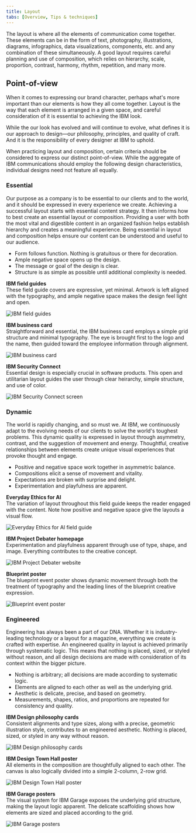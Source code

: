 ```yaml
---
title: Layout
tabs: [Overview, Tips & techniques]
---
```


<PageDescription>

The layout is where all the elements of communication come together. These elements can be in the form of text, photography, illustrations, diagrams, infographics, data visualizations, components, etc. and any combination of these simultaneously. A good layout requires careful planning and use of composition, which relies on hierarchy, scale, proportion, contrast, harmony, rhythm, repetition, and many more.

</PageDescription>

## Point-of-view

When it comes to expressing our brand character, perhaps what's more important than our elements is how they all come together. Layout is the way that each element is arranged in a given space, and careful consideration of it is essential to achieving the IBM look.

While the our look has evolved and will continue to evolve, what defines it is our approach to design—our philosophy, principles, and quality of craft. And it is the responsibility of every designer at IBM to uphold. 

When practicing layout and composition, certain criteria should be considered to express our distinct point-of-view. While the aggregate of IBM communications should employ the following design characteristics, individual designs need not feature all equally.

<Row className="example-section">
<Column colMd={2} colLg={4}>

### Essential

</Column>
<Column colMd={6} colLg={8}>

Our purpose as a company is to be essential to our clients and to the world, and it should be expressed in every experience we create. Achieving a successful layout starts with essential content strategy. It then informs how to best create an essential layout or composition. Providing a user with both the most vital and digestible content in an organized fashion helps establish hierarchy and creates a meaningful experience. Being essential in layout and composition helps ensure our content can be understood and useful to our audience.

- Form follows function. Nothing is gratuitous or there for decoration.
- Ample negative space opens up the design.
- The message or goal of the design is clear.
- Structure is as simple as possible until additional complexity is needed.

</Column>
</Row>
<Row>
<Column colMd={2} colLg={3} className="hide-mobile">
<Aside className="example-aside">

**IBM field guides**<br/>
These field guide covers are expressive, yet minimal. Artwork is left aligned with the typography, and ample negative space makes the design feel light and open.

</Aside>
</Column>
<Column colMd={6} colLg={8} offsetLg={1}>

![IBM field guides](/images/Systems2.png)

</Column>
</Row>
<Row>
<Column colMd={2} colLg={3} className="hide-mobile">
<Aside className="example-aside">

**IBM business card**<br/>
Straightforward and essential, the IBM business card employs a simple grid structure and minimal typography. The eye is brought first to the logo and the name, then guided toward the employee information through alignment.

</Aside>
</Column>

<Column colMd={6} colLg={8} offsetLg={1}>

![IBM business card](/images/Business.png)

</Column>
</Row>
<Row>
<Column colMd={2} colLg={3} className="hide-mobile">
<Aside className="example-aside">

**IBM Security Connect**<br/>
Essential design is especially crucial in software products. This open and utilitarian layout guides the user through clear heirarchy, simple structure, and use of color.

</Aside>
</Column>
<Column colMd={6} colLg={8} offsetLg={1}>

![IBM Security Connect screen](/images/Config-input.png)

</Column>
</Row>
<Row className="example-section">
<Column colMd={2} colLg={4}>

### Dynamic

</Column>
<Column colMd={6} colLg={8}>

The world is rapidly changing, and so must we. At IBM, we continuously adapt to the evolving needs of our clients to solve the world's toughest problems. This dynamic quality is expressed in layout through asymmetry, contrast, and the suggestion of movement and energy. Thoughtful, creative relationships between elements create unique visual experiences that provoke thought and engage.

- Positive and negative space work together in asymmetric balance.
- Compositions elicit a sense of movement and vitality.
- Expectations are broken with surprise and delight.
- Experimentation and playfulness are apparent.

</Column>
</Row>
<Row>
<Column colMd={2} colLg={3} className="hide-mobile">
<Aside className="example-aside">

**Everyday Ethics for AI**<br/>
The variation of layout throughout this field guide keeps the reader engaged with the content. Note how positive and negative space give the layouts a visual flow.

</Aside>
</Column>
<Column colMd={6} colLg={8} offsetLg={1}>

![Everyday Ethics for AI field guide](/images/AI-Ethics-GIF_v3.gif)

</Column>
</Row>
<Row>
<Column colMd={2} colLg={3} className="hide-mobile">
<Aside className="example-aside">

**IBM Project Debater homepage**<br/>
Experimentation and playfulness apparent through use of type, shape, and image. Everything contributes to the creative concept.

</Aside>
</Column>
<Column colMd={6} colLg={8} offsetLg={1}>

![IBM Project Debater website](/images/AI_Site.png)

</Column>
</Row>
<Row>
<Column colMd={2} colLg={3} className="hide-mobile">
<Aside className="example-aside">

**Blueprint poster**<br/>
The blueprint event poster shows dynamic movement through both the treatment of typography and the leading lines of the blueprint creative expression.

</Aside>
</Column>
<Column colMd={6} colLg={8} offsetLg={1}>

![Blueprint event poster](/images/BluePoster.png)

</Column>
</Row>
<Row className="example-section">
<Column colMd={2} colLg={4}>

### Engineered

</Column>
<Column colMd={6} colLg={8}>

Engineering has always been a part of our DNA. Whether it is industry-leading technology or a layout for a magazine, everything we create is crafted with expertise. An engineered quality in layout is achieved primarily through systematic logic. This means that nothing is placed, sized, or styled without reason, and all design decisions are made with consideration of its context within the bigger picture.

- Nothing is arbitrary; all decisions are made according to systematic logic.
- Elements are aligned to each other as well as the underlying grid.
- Aesthetic is delicate, precise, and based on geometry.
- Measurements, shapes, ratios, and proportions are repeated for consistency and quality.

</Column>
</Row>
<Row>
<Column colMd={2} colLg={3} className="hide-mobile">
<Aside className="example-aside">

**IBM Design philosophy cards**<br/>
Consistent alignments and type sizes, along with a precise, geometric illustration style, contributes to an engineered aesthetic. Nothing is placed, sized, or styled in any way without reason.

</Aside>
</Column>
<Column colMd={6} colLg={8} offsetLg={1}>

![IBM Design philosophy cards](/images/Design.png)

</Column>
</Row>
<Row>
<Column colMd={2} colLg={3} className="hide-mobile">
<Aside className="example-aside">

**IBM Design Town Hall poster**<br/>
All elements in the composition are thoughtfully aligned to each other. The canvas is also logically divided into a simple 2-column, 2-row grid.

</Aside>
</Column>
<Column colMd={6} colLg={8} offsetLg={1}>

![IBM Design Town Hall poster](/images/DesignTownHall.png)

</Column>
</Row>
<Row>
<Column colMd={2} colLg={3} className="hide-mobile">
<Aside className="example-aside">

**IBM Garage posters**<br/>
The visual system for IBM Garage exposes the underlying grid structure, making the layout logic apparent. The delicate scaffolding shows how elements are sized and placed according to the grid.
</Aside>
</Column>

<Column colMd={6} colLg={8} offsetLg={1}>

![IBM Garage posters](/images/Garage.png)

</Column>
</Row>

